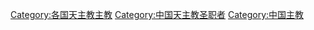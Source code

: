 [[Category:各国天主教主教|Category:各国天主教主教]]
[[Category:中国天主教圣职者|Category:中国天主教圣职者]]
[[Category:中国主教|Category:中国主教]]